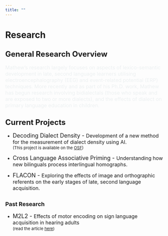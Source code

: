 ```yaml
---
title: ""
---
```


# Research

## <font size = "5">General Research Overview</font>

<font size = "3" font color = #ECF0F1>Mathew's research largely focuses on aspects of lexico-semantic development in late, second language learners utilising electroencephalography (EEG) and event-related potential (ERP) techniques. More recently and as part of his Ph.D. work, Mathew has begun research involving bidialectals (those who speak and are exposed to two or more dialects), and the effects of dialect on primary language education in children. </font>

## <font size = "5">Current Projects</font>

-   <font size = "4">Decoding Dialect Density - </font><font size = "3">Development of a new method for the measurement of dialect density using AI. </font><br><font size = "2">(This project is available on the <a href = "https://osf.io/gwe3k/" target = "_blank">OSF</a>)</font>

-   <font size = "4"> Cross Language Associative Priming - </font><font size = "3">Understanding how new bilinguals process interlingual homographs.</font>

-   <font size = "4"> FLACON - </font><font size = "3">Exploring the effects of image and orthographic referents on the early stages of late, second language acquisition. </font>

## <font size = "4">Past Research</font>

-   <font size = "4"> M2L2 - </font><font size = "3"> Effects of motor encoding on sign language acquisition in hearing adults</font><br><font size = "2">(read the article <a href = "https://www.cambridge.org/core/journals/studies-in-second-language-acquisition/article/feeling-signs-motor-encoding-enhances-sign-language-learning-in-hearing-adults/007AF08B353F15DD7E8298B92001D05D" target = "_blank">here</a>) </font>

